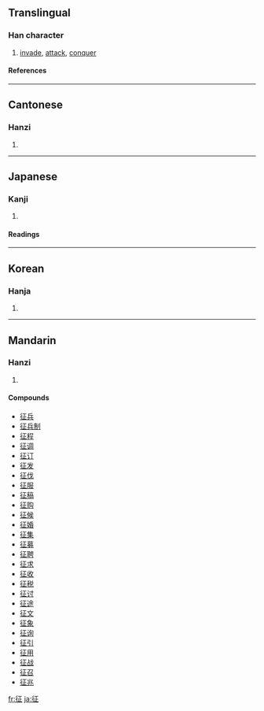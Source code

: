 {{see|徵}}

==Translingual==
===Han character===
{{Han char|rn=60|rad=彳|as=05|sn=8|four=2121<sub>1</sub>|canj=竹人一卜一 (HOMYM)}}
# [[invade]], [[attack]], [[conquer]]
====References====
{{Han ref|kx=0365.370|dkj=10077|dj=0686.040|hdz=20815.020|uh=5F81|ud=24449|bh=A9BA|bd=43450}}
----
==Cantonese==
===Hanzi===
{{yue-hanzi|jyut=|y=jing1}}
# {{defn|Cantonese}}
----
==Japanese==
===Kanji===
{{ja-kanji|grade=c|rs=彳05}}
# {{defn|Japanese}} 
====Readings====
{{ja-readings|on=[[せい]] (sei)|kun=[[うつ]] (utsu), [[ゆく]] (yuku), [[とる]] (toru)}}
----
==Korean==
===Hanja===
{{ko-hanja|hangeul=정|eumhun=|rv=jeong|mr=chŏng|y=ceng}}
# {{defn|Korean}}
----
==Mandarin==
===Hanzi===
{{cmn-hanzi|tra=徵|pin=[[wàng]] ([[wang4]]), [[zhēng]] ([[zheng1]])|wg=wang<sup>4</sup>, cheng<sup>1</sup>}}
# {{defn|Mandarin}}

====Compounds====
*[[征兵]]
*[[征兵制]]
*[[征程]]
*[[征调]]
*[[征订]]
*[[征发]]
*[[征伐]]
*[[征服]]
*[[征稿]]
*[[征购]]
*[[征候]]
*[[征婚]]
*[[征集]]
*[[征募]]
*[[征聘]]
*[[征求]]
*[[征收]]
*[[征税]]
*[[征讨]]
*[[征途]]
*[[征文]]
*[[征象]]
*[[征询]]
*[[征引]]
*[[征用]]
*[[征战]]
*[[征召]]
*[[征兆]]

[[fr:征]]
[[ja:征]]